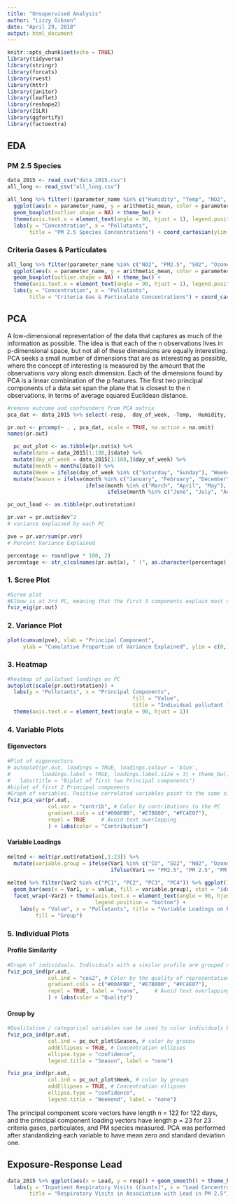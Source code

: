 ```yaml
---
title: "Unsupervised Analysis"
author: "Lizzy Gibson"
date: "April 29, 2018"
output: html_document
---
```


```r
knitr::opts_chunk$set(echo = TRUE)
library(tidyverse)
library(stringr)
library(forcats)
library(rvest)
library(httr)
library(janitor)
library(leaflet)
library(reshape2)
library(ISLR)
library(ggfortify)
library(factoextra)
```

## EDA

### PM 2.5 Species
```r
data_2015 <- read_csv("data_2015.csv")
all_long <- read_csv("all_long.csv")

all_long %>% filter(!(parameter_name %in% c("Humidity", "Temp", "NO2", "PM2.5", "SO2", "Ozone", "CO"))) %>% 
  ggplot(aes(x = parameter_name, y = arithmetic_mean, color = parameter_name)) + 
  geom_boxplot(outlier.shape = NA) + theme_bw() + 
  theme(axis.text.x = element_text(angle = 90, hjust = 1), legend.position = "none") +
  labs(y = "Concentration", x = "Pollutants", 
       title = "PM 2.5 Species Concentrations") + coord_cartesian(ylim = c(0, 1.25))
```

### Criteria Gases & Particulates
```r
all_long %>% filter(parameter_name %in% c("NO2", "PM2.5", "SO2", "Ozone", "CO")) %>% 
  ggplot(aes(x = parameter_name, y = arithmetic_mean, color = parameter_name)) + 
  geom_boxplot(outlier.shape = NA) + theme_bw() + 
  theme(axis.text.x = element_text(angle = 90, hjust = 1), legend.position = "none") +
  labs(y = "Concentration", x = "Pollutants", 
       title = "Criteria Gas & Particulate Concentrations") + coord_cartesian(ylim = c(0, 42))
```

## PCA

A low-dimensional representation of the data that captures as much of the information as possible. The idea is that each of the n observations lives in p-dimensional space, but not all of these dimensions are equally interesting. PCA seeks a small number of dimensions that are as interesting as possible, where the concept of interesting is measured by the amount that the observations vary along each dimension. Each of the dimensions found by PCA is a linear combination of the p features. The first two principal components of a data set span the plane that is closest to the n observations, in terms of average squared Euclidean distance.

```r
#remove outcome and confounders from PCA matrix
pca_dat <- data_2015 %>% select(-resp, -day_of_week, -Temp, -Humidity, -date) %>% as.data.frame()

pr.out <- prcomp(~ . , pca_dat, scale = TRUE, na.action = na.omit)
names(pr.out)

  pc_out_plot <- as.tibble(pr.out$x) %>% 
  mutate(date = data_2015[1:108,]$date) %>% 
  mutate(day_of_week = data_2015[1:108,]$day_of_week) %>% 
  mutate(month = months(date)) %>% 
  mutate(Week = ifelse(day_of_week %in% c("Saturday", "Sunday"), "Weekend", "Week day")) %>% 
  mutate(Season = ifelse(month %in% c("January", "February", "December"), "Winter",
                         ifelse(month %in% c("March", "April", "May"), "Spring",
                                ifelse(month %in% c("June", "July", "August"), "Summer", "Fall"))))

pc_out_load <- as.tibble(pr.out$rotation)

pr.var = pr.out$sdev^2
# variance explained by each PC

pve = pr.var/sum(pr.var)
# Percent Variance Explained

percentage <- round(pve * 100, 2)
percentage <- str_c(colnames(pr.out$x), " (", as.character(percentage), "%", ")")
```

### 1. Scree Plot
```r
#Scree plot
#Elbow is at 3rd PC, meaning that the first 3 components explain most of the data
fviz_eig(pr.out)
```

### 2. Variance Plot
```r
plot(cumsum(pve), xlab = "Principal Component", 
     ylab = "Cumulative Proportion of Variance Explained", ylim = c(0,1), type = 'b')
```

### 3. Heatmap
```r
#heatmap of pollutant loadings on PC
autoplot(scale(pr.out$rotation)) + 
  labs(y = "Pollutants", x = "Principal Components", 
                                        fill = "Value", 
                                        title = "Individual pollutant loadings on Principal components") +
  theme(axis.text.x = element_text(angle = 90, hjust = 1))
```

### 4. Variable Plots

#### Eigenvectors
```r
#Plot of eigenvectors
# autoplot(pr.out, loadings = TRUE, loadings.colour = 'blue',
#          loadings.label = TRUE, loadings.label.size = 3) + theme_bw() + 
#   labs(title = "Biplot of first two Principal components")
#biplot of first 2 Principal components
#Graph of variables. Positive correlated variables point to the same side of the plot. Negative correlated variables point to opposite sides of the graph. longer (oranger) variables contribute more to the PC
fviz_pca_var(pr.out,
             col.var = "contrib", # Color by contributions to the PC
             gradient.cols = c("#00AFBB", "#E7B800", "#FC4E07"),
             repel = TRUE     # Avoid text overlapping
             ) + labs(color = "Contribution")
```

#### Variable Loadings
```r
melted <- melt(pr.out$rotation[,1:23]) %>% 
  mutate(variable.group = ifelse(Var1 %in% c("CO", "SO2", "NO2", "Ozone"), "Criteria Gases",
                                 ifelse(Var1 == "PM2.5", "PM 2.5", "PM Species")))
 
melted %>% filter(Var2 %in% c("PC1", "PC2", "PC3", "PC4")) %>% ggplot() +
  geom_bar(aes(x = Var1, y = value, fill = variable.group), stat = "identity") + theme_bw() +
  facet_wrap(~Var2) + theme(axis.text.x = element_text(angle = 90, hjust = 1), 
                            legend.position = "bottom") +
    labs(y = "Value", x = "Pollutants", title = "Variable Loadings on Principal Components",
         fill = "Group")
```

### 5. Individual Plots

#### Profile Similarity
```r
#Graph of individuals. Individuals with a similar profile are grouped together.
fviz_pca_ind(pr.out,
             col.ind = "cos2", # Color by the quality of representation
             gradient.cols = c("#00AFBB", "#E7B800", "#FC4E07"),
             repel = TRUE, label = "none",     # Avoid text overlapping
             ) + labs(color = "Quality")
```

#### Group by
```r
#Qualitative / categorical variables can be used to color individuals by groups. The grouping variable #should be of same length as the number of active individuals
fviz_pca_ind(pr.out,
             col.ind = pc_out_plot$Season, # color by groups
             addEllipses = TRUE, # Concentration ellipses
             ellipse.type = "confidence",
             legend.title = "Season", label = "none")

fviz_pca_ind(pr.out,
             col.ind = pc_out_plot$Week, # color by groups
             addEllipses = TRUE, # Concentration ellipses
             ellipse.type = "confidence",
             legend.title = "Weekend", label = "none")
```

The principal component score vectors have length n = 122 for 122 days, and the principal component loading vectors have length p = 23 for 23 criteria gases, particulates, and PM species measured. PCA was performed after standardizing each variable to have mean zero and standard deviation one.

## Exposure-Response Lead

```r
data_2015 %>% ggplot(aes(x = Lead, y = resp)) + geom_smooth() + theme_bw() +
  labs(y = "Inpatient Respiratory Visits (Counts)", x = "Lead Concentration", 
       title = "Respiratory Visits in Association with Lead in PM 2.5")
```

